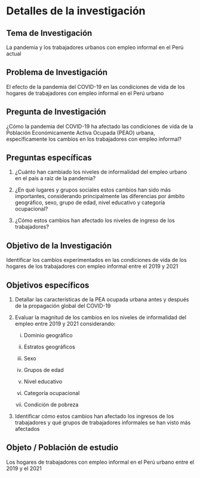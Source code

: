 # Detalles de la investigación {#sec-detalles}

## Tema de Investigación

La pandemia y los trabajadores urbanos con empleo informal en el Perú actual

## Problema de Investigación

El efecto de la pandemia del COVID-19 en las condiciones de vida de los hogares de trabajadores con empleo informal en el Perú urbano

## Pregunta de Investigación

¿Cómo la pandemia del COVID-19 ha afectado las condiciones de vida de la Población Económicamente Activa Ocupada (PEAO) urbana, específicamente los cambios en los trabajadores con empleo informal?

## Preguntas específicas

1.  ¿Cuánto han cambiado los niveles de informalidad del empleo urbano en el país a raíz de la pandemia?

2.  ¿En qué lugares y grupos sociales estos cambios han sido más importantes, considerando principalmente las diferencias por ámbito geográfico, sexo, grupo de edad, nivel educativo y categoría ocupacional?

3.  ¿Cómo estos cambios han afectado los niveles de ingreso de los trabajadores?

## Objetivo de la Investigación

Identificar los cambios experimentados en las condiciones de vida de los hogares de los trabajadores con empleo informal entre el 2019 y 2021

## Objetivos específicos

1.  Detallar las características de la PEA ocupada urbana antes y después de la propagación global del COVID-19

2.  Evaluar la magnitud de los cambios en los niveles de informalidad del empleo entre 2019 y 2021 considerando:

    i.  Dominio geográfico

    ii. Estratos geográficos

    iii. Sexo

    iv. Grupos de edad

    v.  Nivel educativo

    vi. Categoría ocupacional

    vii. Condición de pobreza

3.  Identificar cómo estos cambios han afectado los ingresos de los trabajadores y qué grupos de trabajadores informales se han visto más afectados

## Objeto / Población de estudio

Los hogares de trabajadores con empleo informal en el Perú urbano entre el 2019 y el 2021

